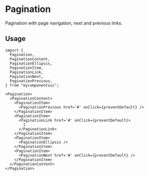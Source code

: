 

<Meta of={ComponentStories} />

# Pagination

Pagination with page navigation, next and previous links.

<Canvas of={ComponentStories.Default} />

<Controls />

## Usage

```tsx
import {
  Pagination,
  PaginationContent,
  PaginationEllipsis,
  PaginationItem,
  PaginationLink,
  PaginationNext,
  PaginationPrevious,
} from "mycomponentsui";
```

```tsx
<Pagination>
  <PaginationContent>
    <PaginationItem>
      <PaginationPrevious href='#' onClick={preventDefault} />
    </PaginationItem>
    <PaginationItem>
      <PaginationLink href='#' onClick={preventDefault}>
        1
      </PaginationLink>
    </PaginationItem>
    <PaginationItem>
      <PaginationEllipsis />
    </PaginationItem>
    <PaginationItem>
      <PaginationNext href='#' onClick={preventDefault} />
    </PaginationItem>
  </PaginationContent>
</Pagination>
```
